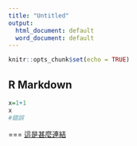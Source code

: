 ```yaml
---
title: "Untitled"
output:
  html_document: default
  word_document: default
---
```


```r
knitr::opts_chunk$set(echo = TRUE)
```

## R Markdown

```r
x=1+1
x
#錯誤
```
===
[這是甚麼連結](http://www.nkust.edu.tw)
